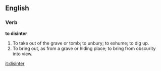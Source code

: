 ==English==

===Verb===

'''to disinter'''

#To take out of the grave or tomb; to unbury; to exhume; to dig up.
#To bring out, as from a grave or hiding place; to bring from obscurity into view.

[[it:disinter]]